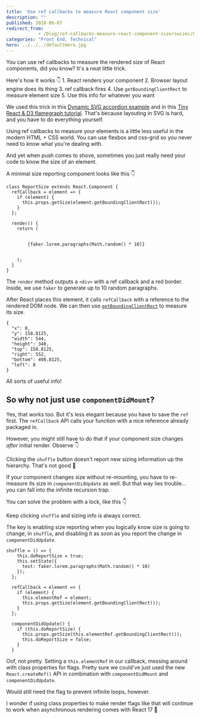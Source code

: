 ```yaml
---
title: 'Use ref callbacks to measure React component size'
description: ""
published: 2018-06-07
redirect_from: 
            - /blog/ref-callbacks-measure-react-component-size/swizec/8444
categories: "Front End, Technical"
hero: ../../../defaultHero.jpg
---
```

You can use ref callbacks to measure the rendered size of React components, did you know? It&#x27;s a neat little trick.





Here&#x27;s how it works 👇 1. React renders your component 2. Browser layout engine does its thing 3. ref callback fires 4. Use `getBoundingClientRect` to measure element size 5. Use this info for whatever you want



We used this trick in this [Dynamic SVG accordion example](https://swizec.com/blog/build-animated-accordion-react-d3/swizec/8418) and in this [Tiny React &amp; D3 flamegraph tutorial](https://swizec.com/blog/tiny-react-d3-flamegraph-tutorial/swizec/8440). That&#x27;s because layouting in SVG is hard, and you have to do everything yourself.



Using ref callbacks to measure your elements is a little less useful in the modern HTML + CSS world. You can use flexbox and css-grid so you never need to know what you&#x27;re dealing with.



And yet when push comes to shove, sometimes you just really need your code to know the size of an element.



A minimal size reporting component looks like this 👇



```
class ReportSize extends React.Component {
  refCallback = element => {
    if (element) {
      this.props.getSize(element.getBoundingClientRect());
    }
  };

  render() {
    return (
      

        {faker.lorem.paragraphs(Math.random() * 10)}
      

    );
  }
}
```



The `render` method outputs a `<div>` with a ref callback and a red border. Inside, we use `faker` to generate up to 10 random paragraphs.



After React places this element, it calls `refCallback` with a reference to the rendered DOM node. We can then use [`getBoundingClientRect`](https://developer.mozilla.org/en-US/docs/Web/API/Element/getBoundingClientRect) to measure its size.



```
{
  "x": 8,
  "y": 158.8125,
  "width": 544,
  "height": 340,
  "top": 158.8125,
  "right": 552,
  "bottom": 498.8125,
  "left": 8
}
```



All sorts of useful info!



## So why not just use `componentDidMount`?



Yes, that works too. But it&#x27;s less elegant because you have to save the `ref` first. The `refCallback` API calls your function with a nice reference already packaged in.



However, you might still have to do that if your component size changes _after_ initial render. Observe 👇





Clicking the `shuffle` button doesn&#x27;t report new sizing information up the hierarchy. That&#x27;s not good 🤔



If your component changes size without re-mounting, you have to re-measure its size in `componentDidUpdate` as well. But that way lies trouble… you can fall into the infinite recursion trap.



You can solve the problem with a lock, like this 👇





Keep clicking `shuffle` and sizing info is always correct.



The key is enabling size reporting when you logically know size is going to change, in `shuffle`, and disabling it as soon as you report the change in `componentDidUpdate`.



```
shuffle = () => {
    this.doReportSize = true;
    this.setState({
      text: faker.lorem.paragraphs(Math.random() * 10)
    });
  };

  refCallback = element => {
    if (element) {
      this.elementRef = element;
      this.props.getSize(element.getBoundingClientRect());
    }
  };

  componentDidUpdate() {
    if (this.doReportSize) {
      this.props.getSize(this.elementRef.getBoundingClientRect());
      this.doReportSize = false;
    }
  }
```



Oof, not pretty. Setting a `this.elementRef` in our callback, messing around with class properties for flags. Pretty sure we could&#x27;ve just used the new `React.createRef()` API in combination with `componentDidMount` and `componentDidUpdate`.



Would still need the flag to prevent infinite loops, however.



I wonder if using class properties to make render flags like that will continue to work when asynchronous rendering comes with React 17 🤔